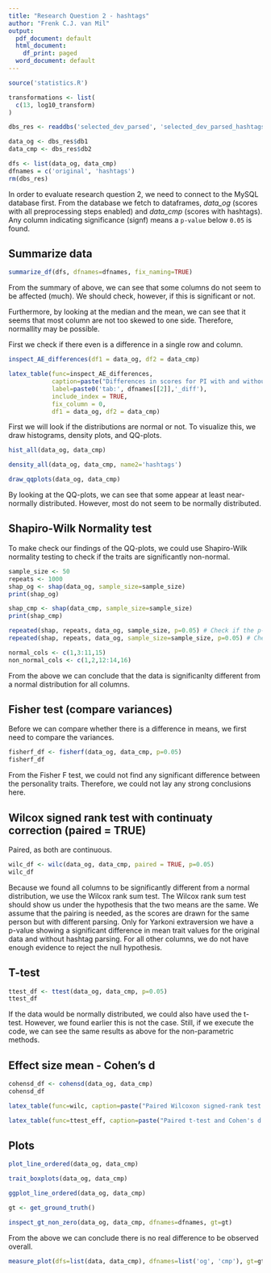 ```yaml
---
title: "Research Question 2 - hashtags"
author: "Frenk C.J. van Mil"
output:
  pdf_document: default
  html_document:
    df_print: paged
  word_document: default
---
```


```r
source('statistics.R')
```

```r
transformations <- list(
  c(13, log10_transform)
)

dbs_res <- readdbs('selected_dev_parsed', 'selected_dev_parsed_hashtags', transformations=transformations)

data_og <- dbs_res$db1
data_cmp <- dbs_res$db2

dfs <- list(data_og, data_cmp)
dfnames = c('original', 'hashtags')
rm(dbs_res)
```

In order to evaluate research question 2, we need to connect to the MySQL database first. From the database we fetch to dataframes, _data\_og_ (scores with all preprocessing steps enabled) and _data\_cmp_ (scores with hashtags). Any column indicating significance (signf) means a `p-value` below `0.05` is found.


## Summarize data
```r
summarize_df(dfs, dfnames=dfnames, fix_naming=TRUE)
```

From the summary of above, we can see that some columns do not seem to be affected (much). We should check, however, if this is significant or not.

Furthermore, by looking at the median and the mean, we can see that it seems that most column are not too skewed to one side. Therefore, normallity may be possible.

First we check if there even is a difference in a single row and column.

```r
inspect_AE_differences(df1 = data_og, df2 = data_cmp)
```

```r
latex_table(func=inspect_AE_differences, 
            caption=paste("Differences in scores for PI with and without", dfnames[[2]], "parsing."),
            label=paste0('tab:', dfnames[[2]],'_diff'),
            include_index = TRUE,
            fix_column = 0,
            df1 = data_og, df2 = data_cmp)
```

First we will look if the distributions are normal or not. To visualize this, we draw histograms, density plots, and QQ-plots.

```r
hist_all(data_og, data_cmp)
```

```r
density_all(data_og, data_cmp, name2='hashtags')
```

```r
draw_qqplots(data_og, data_cmp)
```

By looking at the QQ-plots, we can see that some appear at least near-normally distributed. However, most do not seem to be normally distributed.


## Shapiro-Wilk Normality test
To make check our findings of the QQ-plots, we could use Shapiro-Wilk normality testing to check if the traits are significantly non-normal.
```r
sample_size <- 50
repeats <- 1000
shap_og <- shap(data_og, sample_size=sample_size)
print(shap_og)

shap_cmp <- shap(data_cmp, sample_size=sample_size)
print(shap_cmp)

repeated(shap, repeats, data_og, sample_size, p=0.05) # Check if the p-values are most of the time right.
repeated(shap, repeats, data_og, sample_size=sample_size, p=0.05) # Check if the p-values are most of the time right.
```

```r
normal_cols <- c(1,3:11,15)
non_normal_cols <- c(1,2,12:14,16)
```

From the above we can conclude that the data is significanlty different from a normal distribution for all columns.

## Fisher test (compare variances)
Before we can compare whether there is a difference in means, we first need to compare the variances.

```r
fisherf_df <- fisherf(data_og, data_cmp, p=0.05)
fisherf_df
```
From the Fisher F test, we could not find any significant difference between the personality traits. Therefore, we could not lay any strong conclusions here.

## Wilcox signed rank test with continuaty correction (paired = TRUE)
Paired, as both are continuous.
```r
wilc_df <- wilc(data_og, data_cmp, paired = TRUE, p=0.05)
wilc_df
```

Because we found all columns to be significantly different from a normal distribution, we use the Wilcox rank sum test. The Wilcox rank sum test should show us under the hypothesis that the two means are the same. We assume that the pairing is needed, as the scores are drawn for the same person but with different parsing.
Only for Yarkoni extraversion we have a p-value showing a significant difference in mean trait values for the original data and without hashtag parsing. For all other columns, we do not have enough evidence to reject the null hypothesis.

## T-test
```r
ttest_df <- ttest(data_og, data_cmp, p=0.05)
ttest_df
```

If the data would be normally distributed, we could also have used the t-test. However, we found earlier this is not the case.
Still, if we execute the code, we can see the same results as above for the non-parametric methods.

## Effect size mean - Cohen's d
```r
cohensd_df <- cohensd(data_og, data_cmp)
cohensd_df
```

```r
latex_table(func=wilc, caption=paste("Paired Wilcoxon signed-rank test between the original data and", dfnames[[2]],"parsing disabled."), label=paste0("tab:",dfnames[[2]],"_wilcox"), df1=data_og[,non_normal_cols], df2=data_cmp[,non_normal_cols], p=0.05, paired=TRUE)
```

```r
latex_table(func=ttest_eff, caption=paste("Paired t-test and Cohen's d effect sizes between the original data and", dfnames[[2]],"parsing disabled."), label=paste0("tab:",dfnames[[2]],"_ttest"), df1=data_og[,normal_cols], df2=data_cmp[,normal_cols], p=0.05, paired=TRUE)
```

## Plots
```r
plot_line_ordered(data_og, data_cmp)
```

```r
trait_boxplots(data_og, data_cmp)
```

```r
ggplot_line_ordered(data_og, data_cmp)
```

```r
gt <- get_ground_truth()

inspect_gt_non_zero(data_og, data_cmp, dfnames=dfnames, gt=gt)
```
From the above we can conclude there is no real difference to be observed overall.

```r
measure_plot(dfs=list(data, data_cmp), dfnames=list('og', 'cmp'), gt=gt, func=MAE, main='MAE for original scores compared to code block scores.', truncate_columns = TRUE, show_legend=TRUE, legend_title='Dataset', size_in_legend = FALSE)
```
